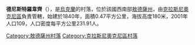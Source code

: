{{coord|47|22|51|N|29|27|58|E|scale:30000|display=title}}

'''德尼斯特羅韋齊'''（{{lang-uk|Дністровець}}），是[[烏克蘭|烏克蘭]]的村落，位於該國西南部[[敖德薩州|敖德薩州]]，由[[克拉斯尼奧克尼區|克拉斯尼奧克尼區]]負責管轄，始建於1840年，面積0.47平方公里，海拔高度180米，2001年人口109，人口密度每平方公里231.91人。

{{DEFAULTSORT:Дністровець}}
[[Category:敖德薩州村落|Category:敖德薩州村落]]
[[Category:克拉斯尼奧克尼區村落|Category:克拉斯尼奧克尼區村落]]


{{Odessa-geo-stub}}